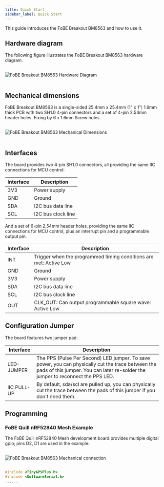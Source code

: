 ```yaml
---
title: Quick Start
sidebar_label: Quick Start
---
```


This guide introduces the FoBE Breakout BM8563 and how to use it.

## Hardware diagram

The following figure illustrates the FoBE Breakout BM8563 hardware diagram.

<br/>
<div style={{ textAlign: 'center' }}>
  <img src="/img/products/f2204-1a.digram.png" alt="FoBE Breakout BM8563 Hardware Diagram" style={{ width: '80%', height: 'auto' }} />
</div>
<br/>

## Mechanical dimensions

FoBE Breakout BM8563 is a single-sided 25.4mm x 25.4mm (1" x 1") 1.6mm thick PCB with two SH1.0 4-pin connectors and a set of 4-pin 2.54mm header holes. Fixing by 6 x 1.6mm Screw holes.

<br/>
<div style={{ textAlign: 'center' }}>
  <img src="/img/products/f2204-1a.dimensions.png" alt="FoBE Breakout BM8563 Mechanical Dimensions" style={{ width: '80%', height: 'auto' }} />
</div>
<br/>

## Interfaces

The board provides two 4-pin SH1.0 connectors, all providing the same IIC connections for MCU control:

  |Interface                           |Description |
  |-------------------------------|---------|
  |3V3 |Power supply       |
  |GND  |Ground       |
  |SDA |I2C bus data line       |
  |SCL |I2C bus clock line       |

And a set of 6-pin 2.54mm header holes, providing the same IIC connections for MCU control, plus an interrupt pin and a programmable output pin.

  |Interface                           |Description |
  |-------------------------------|---------|
  |INT  |Trigger when the programmed timing conditions are met: Active Low      |
  |GND  |Ground       |
  |3V3 |Power supply       |
  |SDA |I2C bus data line       |
  |SCL |I2C bus clock line       |
  |OUT  |CLK_OUT: Can output programmable square wave: Active Low       |

## Configuration Jumper

The board features two jumper pad:

|Interface                           |Description |
|-------------------------------|---------|
|LED-JUMPER |The PPS (Pulse Per Second) LED jumper. To save power, you can physically cut the trace between the pads of this jumper. You can later re-solder the jumper to reconnect the PPS LED. |
|IIC PULL-UP |By default, sda/scl are pulled up, you can physically cut the trace between the pads of this jumper if you don't need them.|

## Programming

### FoBE Quill nRF52840 Mesh Example
The FoBE Quill nRF52840 Mesh development board provides multiple digital gpio; pins D2, D1 are used in the example:

<br/>
<div style={{ textAlign: 'center' }}>
  <img src="/img/products/f2204-1a.connection.png" alt="FoBE Breakout BM8563 Mechanical connection" style={{ width: '80%', height: 'auto' }} />
</div>
<br/>

```C++
#include <TinyGPSPlus.h>
#include <SoftwareSerial.h>
......
```